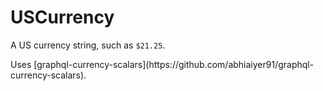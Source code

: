 
# USCurrency

A US currency string, such as `$21.25`.

<Callout>
  Uses [graphql-currency-scalars](https://github.com/abhiaiyer91/graphql-currency-scalars).
</Callout>
